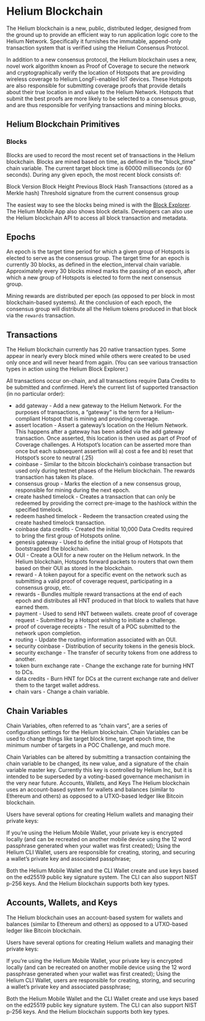 # Helium Blockchain

The Helium blockchain is a new, public, distributed ledger, designed from the ground up to provide an efficient way to run application logic core to the Helium Network. Specifically it furnishes the immutable, append-only transaction system that is verified using the Helium Consensus Protocol.

In addition to a new consensus protocol, the Helium blockchain uses a new, novel work algorithm known as Proof of Coverage to secure the network and cryptographically verify the location of Hotspots that are providing wireless coverage to Helium LongFi-enabled IoT devices. These Hotspots are also responsible for submitting coverage proofs that provide details about their true location in and value to the Helium Network. Hotspots that submit the best proofs are more likely to be selected to a consensus group, and are thus responsible for verifying transactions and mining blocks.

## Helium Blockchain Primitives

### Blocks

Blocks are used to record the most recent set of transactions in the Helium blockchain. Blocks are mined based on time, as defined in the “block_time” chain variable. The current target block time is 60000 milliseconds (or 60 seconds). During any given epoch, the most recent block consists of:

Block Version
Block Height 
Previous Block Hash
Transactions (stored as a Merkle hash)
Threshold signature from the current consensus group

The easiest way to see the blocks being mined is with the <a href="https://network.helium.com/blocks" target="_blank">Block Explorer</a>. The Helium Mobile App also shows block details. Developers can also use the Helium blockchain API to access all block transaction and metadata.

## Epochs
An epoch is the target time period for which a given group of Hotspots is elected to serve as the consensus group. The target time for an epoch is currently 30 blocks, as defined in the election_interval chain variable. Approximately every 30 blocks mined marks the passing of an epoch, after which a new group of Hotspots is elected to form the next consensus group. 

Mining rewards are distributed per epoch (as opposed to per block in most blockchain-based systems). At the conclusion of each epoch, the consensus group will distribute all the Helium tokens produced in that block via the `rewards` transaction. 

## Transactions

The Helium blockchain currently has 20 native transaction types. Some appear in nearly every block mined while others were created to be used only once and will never heard from again. (You can see various transaction types in action using the Helium Block Explorer.) 

All transactions occur on-chain, and all transactions require Data Credits to be submitted and confirmed. Here’s the current list of supported transaction (in no particular order):

* add gateway - Add a new gateway to the Helium Network. For the purposes of transactions, a “gateway” is the term for a Helium-compliant Hotspot that is mining and providing coverage. 
* assert location - Assert a gateway’s location on the Helium Network. This happens after a gateway has been added via the add gateway transaction. Once asserted, this location is then used as part of Proof of Coverage challenges. A Hotspot’s location can be asserted more than once but each subsequent assertion will a) cost a fee and b) reset that Hotspot’s score to neutral (.25)  
* coinbase - Similar to the bitcoin blockchain’s coinbase transaction but used only during testnet phases of the Helium blockchain. The rewards transaction has taken its place.
* consensus group - Marks the election of a new consensus group, responsible for mining during the next epoch.
* create hashed timelock - Creates a transaction that can only be redeemed by providing the correct pre-image to the hashlock within the specified timelock. 
* redeem hashed timelock - Redeem the transaction created using the create hashed timelock transaction. 
* coinbase data credits - Created the initial 10,000 Data Credits required to bring the first group of Hotspots online. 
* genesis gateway - Used to define the initial group of Hotspots that bootstrapped the blockchain. 
* OUI - Create a OUI for a new router on the Helium network. In the Helium blockchain, Hotspots forward packets to routers that own them based on their OUI as stored in the blockchain.  
* reward - A token payout for a specific event on the network such as submitting a valid proof of coverage request, participating in a consensus group, etc. 
* rewards -  Bundles multiple reward transactions at the end of each epoch and distributes all HNT produced in that block to wallets that have earned them. 
* payment - Used to send HNT between wallets. 
create proof of coverage request - Submitted by a Hotspot wishing to initiate a challenge. 
* proof of coverage receipts - The result of a POC submitted to the network upon completion. 
* routing - Update the routing information associated with an OUI.
* security coinbase - Distribution of security tokens in the genesis block. 
* security exchange - The transfer of security tokens from one address to another. 
* token burn exchange rate - Change the exchange rate for burning HNT to DCs. 
* data credits - Burn HNT for DCs at the current exchange rate and deliver them to the target wallet address.
* chain vars - Change a chain variable. 

## Chain Variables

Chain Variables, often referred to as “chain vars”, are a series of configuration settings for the Helium blockchain. Chain Variables can be used to change things like target block time, target epoch time, the minimum number of targets in a POC Challenge, and much more. 

Chain Variables can be altered by submitting a transaction containing the chain variable to be changed, its new value, and a signature of the chain variable master key. Currently this key is controlled by Helium Inc, but it is intended to be superseded by a voting-based governance mechanism in the very near future.
Accounts, Wallets, and Keys
The Helium blockchain uses an account-based system for wallets and balances (similar to Ethereum and others) as opposed to a UTXO-based ledger like Bitcoin blockchain.

Users have several options for creating Helium wallets and managing their private keys:

If you’re using the Helium Mobile Wallet, your private key is encrypted locally (and can be recreated on another mobile device using the 12 word passphrase generated when your wallet was first created);
Using the Helium CLI Wallet, users are responsible for creating, storing, and securing a wallet’s private key and associated passphrase;

Both the Helium Mobile Wallet and the CLI Wallet create and use keys based on the ed25519 public key signature system. The CLI can also support NIST p-256 keys. And the Helium blockchain supports both key types.

## Accounts, Wallets, and Keys

The Helium blockchain uses an account-based system for wallets and balances (similar to Ethereum and others) as opposed to a UTXO-based ledger like Bitcoin blockchain.

Users have several options for creating Helium wallets and managing their private keys:

If you’re using the Helium Mobile Wallet, your private key is encrypted locally (and can be recreated on another mobile device using the 12 word passphrase generated when your wallet was first created);
Using the Helium CLI Wallet, users are responsible for creating, storing, and securing a wallet’s private key and associated passphrase;

Both the Helium Mobile Wallet and the CLI Wallet create and use keys based on the ed25519 public key signature system. The CLI can also support NIST p-256 keys. And the Helium blockchain supports both key types.
